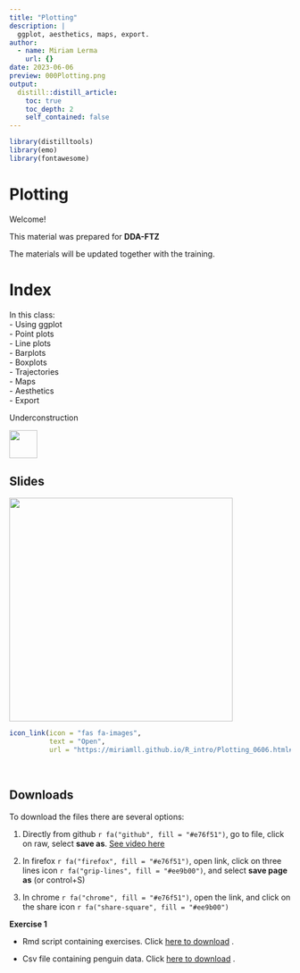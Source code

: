 ```yaml
---
title: "Plotting"
description: |
  ggplot, aesthetics, maps, export.
author:
  - name: Miriam Lerma
    url: {}
date: 2023-06-06
preview: 000Plotting.png
output:
  distill::distill_article:
    toc: true
    toc_depth: 2
    self_contained: false
---
```


```r
library(distilltools)
library(emo)
library(fontawesome)
```

# Plotting

Welcome!

This material was prepared for **DDA-FTZ**

The materials will be updated together with the training.

# Index

In this class:<br>
- Using ggplot<br>
- Point plots <br>
- Line plots<br>
- Barplots<br>
- Boxplots<br>
- Trajectories<br>
- Maps<br>
- Aesthetics<br>
- Export<br>

Underconstruction

<html>
<body>
   <left>
      <a href="https://miriamll.github.io/R_intro/Plotting_0606.html#1"><img src="https://media.tenor.com/MRCIli40TYoAAAAi/under-construction90s-90s.gif" style="width:50px"></a>
   </left>
</body>
</html>


## Slides
<html>
<body>
   <left>
      <a href="https://miriamll.github.io/R_intro/Plotting_0606.html#1"><img src="https://github.com/MiriamLL/R_intro/blob/master/Images/000Plotting.png?raw=true" style="width:400px"></a>
   </left>
</body>
</html>


```r
icon_link(icon = "fas fa-images",
          text = "Open",
          url = "https://miriamll.github.io/R_intro/Plotting_0606.html#1")
```



<br>

## Downloads

To download the files there are several options:  

1. Directly from github `r fa("github", fill = "#e76f51")`, go to file, click on raw, select **save as**. [See video here](https://www.gitkraken.com/learn/git/github-download#how-to-download-a-csv-from-github)

2. In firefox `r fa("firefox", fill = "#e76f51")`, open link, click on three lines icon `r fa("grip-lines", fill = "#ee9b00")`, and select **save page as** (or control+S)

3. In chrome `r fa("chrome", fill = "#e76f51")`, open the link, and click on the share icon `r fa("share-square", fill = "#ee9b00")`

**Exercise 1**

- Rmd script containing exercises. Click [here to download]("https://raw.githubusercontent.com/MiriamLL/R_intro/master/02ExercisesRmd.Rmd") .

- Csv file containing penguin data. Click [here to download]("https://raw.githubusercontent.com/MiriamLL/R_intro/master/Downloads/penguins1.csv") .

